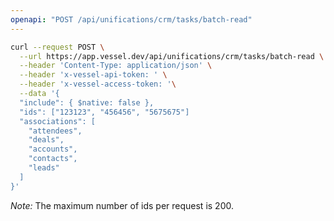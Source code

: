 ```yaml
---
openapi: "POST /api/unifications/crm/tasks/batch-read"
---
```


<RequestExample>

```bash Request
curl --request POST \
  --url https://app.vessel.dev/api/unifications/crm/tasks/batch-read \
  --header 'Content-Type: application/json' \
  --header 'x-vessel-api-token: ' \
  --header 'x-vessel-access-token: '\
  --data '{
  "include": { $native: false },
  "ids": ["123123", "456456", "5675675"]
  "associations": [
    "attendees",
    "deals",
    "accounts",
    "contacts",
    "leads"
  ]
}'
```

</RequestExample>

*Note:* The maximum number of ids per request is 200.
